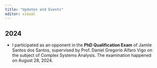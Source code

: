 ```yaml
---
title: "Updates and Events"
editor: visual
---
```


## 2024

- I participated as an opponent in the **PhD Qualification Exam** of Jamile Santos dos Santos, supervised by Prof. Daniel Gregorio Alfaro Vigo on the subject of Complex Systems Analysis. The examination happened on August 28, 2024.